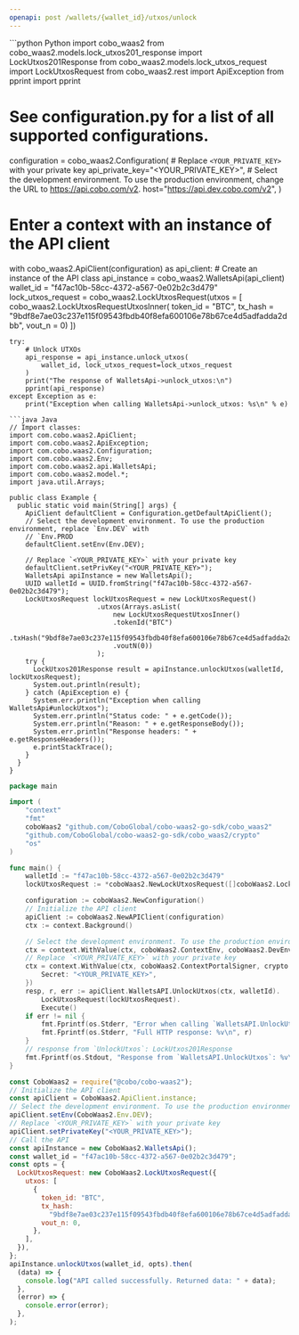 ```yaml
---
openapi: post /wallets/{wallet_id}/utxos/unlock
---
```


<RequestExample>
```python Python
import cobo_waas2
from cobo_waas2.models.lock_utxos201_response import LockUtxos201Response
from cobo_waas2.models.lock_utxos_request import LockUtxosRequest
from cobo_waas2.rest import ApiException
from pprint import pprint

# See configuration.py for a list of all supported configurations.
configuration = cobo_waas2.Configuration(
    # Replace `<YOUR_PRIVATE_KEY>` with your private key
    api_private_key="<YOUR_PRIVATE_KEY>",
    # Select the development environment. To use the production environment, change the URL to https://api.cobo.com/v2.
    host="https://api.dev.cobo.com/v2",
)
# Enter a context with an instance of the API client
with cobo_waas2.ApiClient(configuration) as api_client:
    # Create an instance of the API class
    api_instance = cobo_waas2.WalletsApi(api_client)
    wallet_id = "f47ac10b-58cc-4372-a567-0e02b2c3d479"
    lock_utxos_request = cobo_waas2.LockUtxosRequest(utxos = [
        cobo_waas2.LockUtxosRequestUtxosInner(
            token_id = "BTC",
            tx_hash = "9bdf8e7ae03c237e115f09543fbdb40f8efa600106e78b67ce4d5adfadda2dbb",
            vout_n = 0)
    ])

    try:
        # Unlock UTXOs
        api_response = api_instance.unlock_utxos(
            wallet_id, lock_utxos_request=lock_utxos_request
        )
        print("The response of WalletsApi->unlock_utxos:\n")
        pprint(api_response)
    except Exception as e:
        print("Exception when calling WalletsApi->unlock_utxos: %s\n" % e)

```
```java Java
// Import classes:
import com.cobo.waas2.ApiClient;
import com.cobo.waas2.ApiException;
import com.cobo.waas2.Configuration;
import com.cobo.waas2.Env;
import com.cobo.waas2.api.WalletsApi;
import com.cobo.waas2.model.*;
import java.util.Arrays;

public class Example {
  public static void main(String[] args) {
    ApiClient defaultClient = Configuration.getDefaultApiClient();
    // Select the development environment. To use the production environment, replace `Env.DEV` with
    // `Env.PROD
    defaultClient.setEnv(Env.DEV);

    // Replace `<YOUR_PRIVATE_KEY>` with your private key
    defaultClient.setPrivKey("<YOUR_PRIVATE_KEY>");
    WalletsApi apiInstance = new WalletsApi();
    UUID walletId = UUID.fromString("f47ac10b-58cc-4372-a567-0e02b2c3d479");
    LockUtxosRequest lockUtxosRequest = new LockUtxosRequest()
                      .utxos(Arrays.asList(
                          new LockUtxosRequestUtxosInner()
                          .tokenId("BTC")
                          .txHash("9bdf8e7ae03c237e115f09543fbdb40f8efa600106e78b67ce4d5adfadda2dbb")
                          .voutN(0))
                      );
    try {
      LockUtxos201Response result = apiInstance.unlockUtxos(walletId, lockUtxosRequest);
      System.out.println(result);
    } catch (ApiException e) {
      System.err.println("Exception when calling WalletsApi#unlockUtxos");
      System.err.println("Status code: " + e.getCode());
      System.err.println("Reason: " + e.getResponseBody());
      System.err.println("Response headers: " + e.getResponseHeaders());
      e.printStackTrace();
    }
  }
}

```
```go Go
package main

import (
	"context"
	"fmt"
	coboWaas2 "github.com/CoboGlobal/cobo-waas2-go-sdk/cobo_waas2"
	"github.com/CoboGlobal/cobo-waas2-go-sdk/cobo_waas2/crypto"
	"os"
)

func main() {
	walletId := "f47ac10b-58cc-4372-a567-0e02b2c3d479"
	lockUtxosRequest := *coboWaas2.NewLockUtxosRequest([]coboWaas2.LockUtxosRequestUtxosInner{*coboWaas2.NewLockUtxosRequestUtxosInner("BTC", "9bdf8e7ae03c237e115f09543fbdb40f8efa600106e78b67ce4d5adfadda2dbb", int32(0))})

	configuration := coboWaas2.NewConfiguration()
	// Initialize the API client
	apiClient := coboWaas2.NewAPIClient(configuration)
	ctx := context.Background()

	// Select the development environment. To use the production environment, replace coboWaas2.DevEnv with coboWaas2.ProdEnv
	ctx = context.WithValue(ctx, coboWaas2.ContextEnv, coboWaas2.DevEnv)
	// Replace `<YOUR_PRIVATE_KEY>` with your private key
	ctx = context.WithValue(ctx, coboWaas2.ContextPortalSigner, crypto.Ed25519Signer{
		Secret: "<YOUR_PRIVATE_KEY>",
	})
	resp, r, err := apiClient.WalletsAPI.UnlockUtxos(ctx, walletId).
		LockUtxosRequest(lockUtxosRequest).
		Execute()
	if err != nil {
		fmt.Fprintf(os.Stderr, "Error when calling `WalletsAPI.UnlockUtxos``: %v\n", err)
		fmt.Fprintf(os.Stderr, "Full HTTP response: %v\n", r)
	}
	// response from `UnlockUtxos`: LockUtxos201Response
	fmt.Fprintf(os.Stdout, "Response from `WalletsAPI.UnlockUtxos`: %v\n", resp)
}

```
```javascript JavaScript
const CoboWaas2 = require("@cobo/cobo-waas2");
// Initialize the API client
const apiClient = CoboWaas2.ApiClient.instance;
// Select the development environment. To use the production environment, replace `Env.DEV` with `Env.PROD`
apiClient.setEnv(CoboWaas2.Env.DEV);
// Replace `<YOUR_PRIVATE_KEY>` with your private key
apiClient.setPrivateKey("<YOUR_PRIVATE_KEY>");
// Call the API
const apiInstance = new CoboWaas2.WalletsApi();
const wallet_id = "f47ac10b-58cc-4372-a567-0e02b2c3d479";
const opts = {
  LockUtxosRequest: new CoboWaas2.LockUtxosRequest({
    utxos: [
      {
        token_id: "BTC",
        tx_hash:
          "9bdf8e7ae03c237e115f09543fbdb40f8efa600106e78b67ce4d5adfadda2dbb",
        vout_n: 0,
      },
    ],
  }),
};
apiInstance.unlockUtxos(wallet_id, opts).then(
  (data) => {
    console.log("API called successfully. Returned data: " + data);
  },
  (error) => {
    console.error(error);
  },
);

```
</RequestExample>
